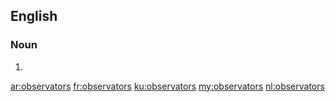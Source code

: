 ==English==

===Noun===
{{head|en|noun plural form}}

# {{plural of|observator|lang=en}}

[[ar:observators]]
[[fr:observators]]
[[ku:observators]]
[[my:observators]]
[[nl:observators]]
